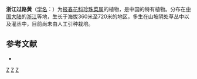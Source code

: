 {{Speciesbox 
| genus = Lysimachia
| species = chekiangensis
| authority = [[吴长春|C. C. Wu]]
}}
'''浙江过路黄'''（[[学名|学名]]：{{lang|la|''Lysimachia chekiangensis''}}）为[[报春花科|报春花科]][[珍珠菜属|珍珠菜属]]的植物，是中国的特有植物。分布在[[中国大陆|中国大陆]]的[[浙江|浙江]]等地，生长于海拔360米至720米的地区，多生在山坡阴处草丛中以及灌丛中，目前尚未由人工引种栽培。

== 参考文献 ==
<div class="references-small">
* {{cite web| url =http://www.bioinfo.cn/db05/KmzwSpecies.php?action=view&id=17007| title =浙江过路黄| work =《中国高等植物数据库全库》| publisher =中国科学院微生物研究所| author =昆明植物研究所| accessdate =2009-02-25| deadurl =yes| archiveurl =https://web.archive.org/web/20160305013454/http://www.bioinfo.cn/db05/KmzwSpecies.php?action=view&id=17007| archivedate =2016-03-05}}
</div>
{{Taxonbar|from=Q11148880}}

[[Category:珍珠菜属|Z]]
[[Category:中國特有植物|Z]]
[[Category:浙江植物|Z]]
